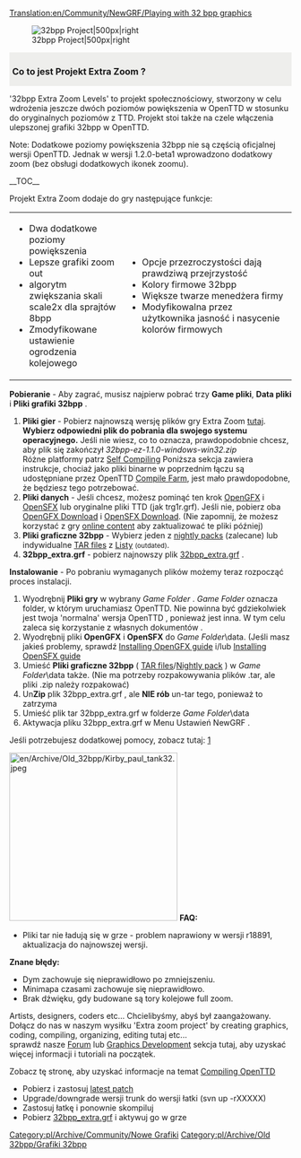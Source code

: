[[Translation:en/Community/NewGRF/Playing with 32 bpp graphics]]

[[File:en/Archive/Old 32bpp/OpenTTD 32bpp.png|32bpp Project|500px|right]]
<div style="background:#eeeeec; padding:10px 5px 2px; -moz-border-radius-topright:25px;"><font size="3">'''Co to jest Projekt Extra Zoom ?'''</font></div>
'32bpp Extra Zoom Levels' to projekt społecznościowy, stworzony w celu wdrożenia jeszcze dwóch poziomów powiększenia w OpenTTD w stosunku do oryginalnych poziomów z TTD. Projekt stoi także na czele włączenia ulepszonej grafiki 32bpp w OpenTTD.

Note: Dodatkowe poziomy powiększenia 32bpp nie są częścią oficjalnej wersji OpenTTD. Jednak w wersji 1.2.0-beta1 wprowadzono dodatkowy zoom (bez obsługi dodatkowych ikonek zoomu).


__TOC__


{{pl/Community/NewGRF/Fancy Heading|<h3>Funkcje</h3>}}

Projekt Extra Zoom  dodaje do gry następujące funkcje:
{| style="width:100%"
|-
| style="width:40%"|
* Dwa dodatkowe poziomy powiększenia
* Lepsze grafiki zoom out 
* algorytm zwiększania skali scale2x dla sprajtów 8bpp
* Zmodyfikowane ustawienie ogrodzenia kolejowego
|
* Opcje przezroczystości dają prawdziwą przejrzystość
* Kolory firmowe 32bpp
* Większe twarze menedżera firmy
* Modyfikowalna przez użytkownika jasność i nasycenie kolorów firmowych
|}


<!-- zostaną dodane, gdy będą 3 normalne zrzuty ekranu 
<gallery widths=100px heights=100px perrow=4 width=100%>
File:some screenshot1.png
File:some screenshot2.png
File:some screenshot3.png
File:some screenshot4.png
</gallery>-->

{{pl/Community/NewGRF/Fancy Heading|<h3>Instalacja</h3>}}

<!--{{outdated|'''The method of loading 32bpp graphics changed in OpenTTD 1.2.0. The content on this section does not apply to OpenTTD 1.2.0 or newer.'''}}-->{{pl/Nieaktualizowane|'''Zmieniono metodę ładowania grafiki 32bpp w OpenTTD 1.2.0. Treść tej sekcji nie dotyczy OpenTTD 1.2.0 lub nowszej wersji.'''}}

'''Pobieranie''' - Aby zagrać, musisz najpierw pobrać trzy '''Game pliki''', '''Data pliki''' i '''Pliki grafiki 32bpp''' .

#'''Pliki gier''' - Pobierz najnowszą wersję plików gry Extra Zoom [http://bundles.openttdcoop.org/32bpp-ez/LATEST/ tutaj]. '''Wybierz odpowiedni plik do pobrania dla swojego systemu operacyjnego.''' Jeśli nie wiesz, co to oznacza, prawdopodobnie chcesz, aby plik się zakończył ''32bpp-ez-1.1.0-windows-win32.zip''<br>Różne platformy patrz [[pl/Community/NewGRF/ExtraZi/Additional levels#self-compiling|Self Compiling]] Poniższa sekcja zawiera instrukcje, chociaż jako pliki binarne w poprzednim łączu są udostępniane przez OpenTTD [[pl/Archive/Community/Farma Kompilacji|Compile Farm]], jest mało prawdopodobne, że będziesz tego potrzebować.
#'''Pliki danych''' - Jeśli chcesz, możesz pominąć ten krok [[pl/Archive/Community/OpenGFX Readme|OpenGFX]] i [[pl/Archive/Community/Wymiana Efektów Dźwiękowych|OpenSFX]] lub oryginalne pliki TTD (jak trg1r.grf). Jeśli nie, pobierz oba [http://www.openttd.org/en/download-opengfx OpenGFX Download] i [http://www.openttd.org/en/download-opensfx OpenSFX Download]. (Nie zapomnij, że możesz korzystać z gry [[pl/Manual/Dodatki Online|online content]] aby zaktualizować te pliki później)
#'''Pliki graficzne 32bpp''' - Wybierz jeden z [http://jupix.info/openttd/gfxdev-nightlies/ nightly packs] (zalecane) lub indywidualne <!--[[en/TAR files]]-->[[pl/Archive/Old 32bpp/Lista do pobrania 32bpp tary|TAR files]] z [[pl/Archive/Old 32bpp/Pliki poziomów EZ 32bpp|Listy]] <small>(outdated)</small>.
#'''32bpp_extra.grf''' - pobierz najnowszy plik [http://bundles.openttdcoop.org/32bpp-extra/nightlies/LATEST/ 32bpp_extra.grf] .


'''Instalowanie''' - Po pobraniu wymaganych plików możemy teraz rozpocząć proces instalacji. 
# Wyodrębnij '''Pliki gry''' w wybrany ''Game Folder'' . ''Game Folder'' oznacza folder, w którym uruchamiasz OpenTTD. Nie powinna być gdziekolwiek jest twoja 'normalna' wersja OpenTTD , ponieważ jest inna. W tym celu zaleca się korzystanie z własnych dokumentów .
# Wyodrębnij pliki '''OpenGFX''' i '''OpenSFX''' do ''Game Folder''\data. (Jeśli masz jakieś problemy, sprawdź [[pl/Archive/Community/OpenGFX Readme#installing-opengfx-manually|Installing OpenGFX guide]] i/lub [[pl/Archive/Community/Wymiana Efektów Dźwiękowych#manualne-instalowanie-opensfx|Installing OpenSFX guide]]
# Umieść '''Pliki graficzne 32bpp''' (<!--[[en/TAR files]]-->[[pl/Archive/Old 32bpp/Standardowy format tar 32bity|TAR files]]/[[pl/Archive/Old 32bpp/Automatyczny pakiet nocny 32bpp|Nightly pack]] ) w ''Game Folder''\data także. (Nie ma potrzeby rozpakowywania plików .tar, ale pliki .zip należy rozpakować)
# Un'''Zip''' plik 32bpp_extra.grf , ale '''NIE rób''' un-tar tego, ponieważ to zatrzyma
# Umieść plik tar 32bpp_extra.grf w folderze ''Game Folder''\data
# Aktywacja pliku 32bpp_extra.grf w Menu Ustawień NewGRF .


<!--
<p><b>Windows XP:</b> C:\Documents and Settings\<username>\My Documents\OpenTTD</p> <p>'''Windows Vista\Win7:''' C:\Users\<username>\Documents\OpenTTD\data</p><p>'''Game Folder:''' [your Game Folder]\bin\data</p><p>Note: opcjonalna zawartość 32bpp zostanie aktywowana w grze [[NewGRF#Activating_NewGRFs|NewGRF manager]]</p>
-->
Jeśli potrzebujesz dodatkowej pomocy, zobacz tutaj: [http://www.tt-forums.net/viewtopic.php?p=968701#p968701]


{{pl/Community/NewGRF/Fancy Heading|<h3>Rozwiązywanie problemów</h3>}}
[[File:en/Archive/Old 32bpp/Kirby paul tank32.jpeg|thumb|300px|right]]
'''FAQ:'''
* Pliki tar nie ładują się w grze - problem naprawiony w wersji r18891, aktualizacja do najnowszej wersji.


'''Znane błędy:'''
* Dym zachowuje się nieprawidłowo po zmniejszeniu.
* Minimapa czasami zachowuje się nieprawidłowo.
* Brak dźwięku, gdy budowane są tory kolejowe full zoom.


{{pl/Community/NewGRF/Fancy Heading|<h3>Kto jest involved <small>''(zaangażowany)''</small>?</h3>}}
Artists, designers, coders etc... Chcielibyśmy, abyś był zaangażowany. Dołącz do nas w naszym wysiłku 'Extra zoom project' by creating graphics, coding, compiling, organizing, editing tutaj etc... <br />sprawdź nasze [http://www.tt-forums.net/viewforum.php?f=36 Forum] lub [[pl/Archive/Old 32bpp/Dokumentacja Rozwijania Grafik 32bpp|Graphics Development]] sekcja tutaj, aby uzyskać więcej informacji i tutoriali na początek.



{{pl/Community/NewGRF/Fancy Heading|<h3>Self Compiling</h3>}}
Zobacz tę stronę, aby uzyskać informacje na temat [[:Category:pl/Development/Kompilowanie OpenTTD|Compiling OpenTTD]]
* Pobierz i zastosuj [http://dev.openttdcoop.org/projects/32bpp-ez-patches/repository/changes/ez.diff latest patch]
* Upgrade/downgrade wersji trunk do wersji łatki (svn up -rXXXXX)
* Zastosuj łatkę i ponownie skompiluj
* Pobierz [http://bundles.openttdcoop.org/32bpp-extra/ 32bpp_extra.grf] i aktywuj go w grze


<!--{{Navbox Graphics Development}}-->{{pl/Archive/Old 32bpp/Navbox Programowanie grafik}}

<!--[[Category:New Graphics]][[category:32bpp Graphics]]-->[[Category:pl/Archive/Community/Nowe Grafiki]][[Category:pl/Archive/Old 32bpp/Grafiki 32bpp]]